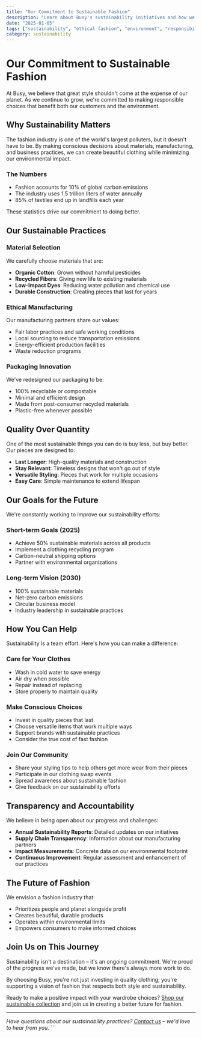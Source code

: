 ```yaml
---
title: "Our Commitment to Sustainable Fashion"
description: "Learn about Busy's sustainability initiatives and how we're working to create a more ethical fashion industry."
date: "2025-01-05"
tags: ["sustainability", "ethical fashion", "environment", "responsibility"]
category: sustainability
---
```


# Our Commitment to Sustainable Fashion

At Busy, we believe that great style shouldn't come at the expense of our planet. As we continue to grow, we're committed to making responsible choices that benefit both our customers and the environment.

## Why Sustainability Matters

The fashion industry is one of the world's largest polluters, but it doesn't have to be. By making conscious decisions about materials, manufacturing, and business practices, we can create beautiful clothing while minimizing our environmental impact.

### The Numbers
- Fashion accounts for 10% of global carbon emissions
- The industry uses 1.5 trillion liters of water annually
- 85% of textiles end up in landfills each year

These statistics drive our commitment to doing better.

## Our Sustainable Practices

### Material Selection
We carefully choose materials that are:
- **Organic Cotton**: Grown without harmful pesticides
- **Recycled Fibers**: Giving new life to existing materials
- **Low-Impact Dyes**: Reducing water pollution and chemical use
- **Durable Construction**: Creating pieces that last for years

### Ethical Manufacturing
Our manufacturing partners share our values:
- Fair labor practices and safe working conditions
- Local sourcing to reduce transportation emissions
- Energy-efficient production facilities
- Waste reduction programs

### Packaging Innovation
We've redesigned our packaging to be:
- 100% recyclable or compostable
- Minimal and efficient design
- Made from post-consumer recycled materials
- Plastic-free whenever possible

## Quality Over Quantity

One of the most sustainable things you can do is buy less, but buy better. Our pieces are designed to:

- **Last Longer**: High-quality materials and construction
- **Stay Relevant**: Timeless designs that won't go out of style
- **Versatile Styling**: Pieces that work for multiple occasions
- **Easy Care**: Simple maintenance to extend lifespan

## Our Goals for the Future

We're constantly working to improve our sustainability efforts:

### Short-term Goals (2025)
- Achieve 50% sustainable materials across all products
- Implement a clothing recycling program
- Carbon-neutral shipping options
- Partner with environmental organizations

### Long-term Vision (2030)
- 100% sustainable materials
- Net-zero carbon emissions
- Circular business model
- Industry leadership in sustainable practices

## How You Can Help

Sustainability is a team effort. Here's how you can make a difference:

### Care for Your Clothes
- Wash in cold water to save energy
- Air dry when possible
- Repair instead of replacing
- Store properly to maintain quality

### Make Conscious Choices
- Invest in quality pieces that last
- Choose versatile items that work multiple ways
- Support brands with sustainable practices
- Consider the true cost of fast fashion

### Join Our Community
- Share your styling tips to help others get more wear from their pieces
- Participate in our clothing swap events
- Spread awareness about sustainable fashion
- Give feedback on our sustainability efforts

## Transparency and Accountability

We believe in being open about our progress and challenges:

- **Annual Sustainability Reports**: Detailed updates on our initiatives
- **Supply Chain Transparency**: Information about our manufacturing partners
- **Impact Measurements**: Concrete data on our environmental footprint
- **Continuous Improvement**: Regular assessment and enhancement of our practices

## The Future of Fashion

We envision a fashion industry that:
- Prioritizes people and planet alongside profit
- Creates beautiful, durable products
- Operates within environmental limits
- Empowers consumers to make informed choices

## Join Us on This Journey

Sustainability isn't a destination – it's an ongoing commitment. We're proud of the progress we've made, but we know there's always more work to do.

By choosing Busy, you're not just investing in quality clothing; you're supporting a vision of fashion that respects both style and sustainability.

Ready to make a positive impact with your wardrobe choices? [Shop our sustainable collection](/products) and join us in creating a better future for fashion.

---

*Have questions about our sustainability practices? [Contact us](/contact) – we'd love to hear from you.*
\`\`\`
